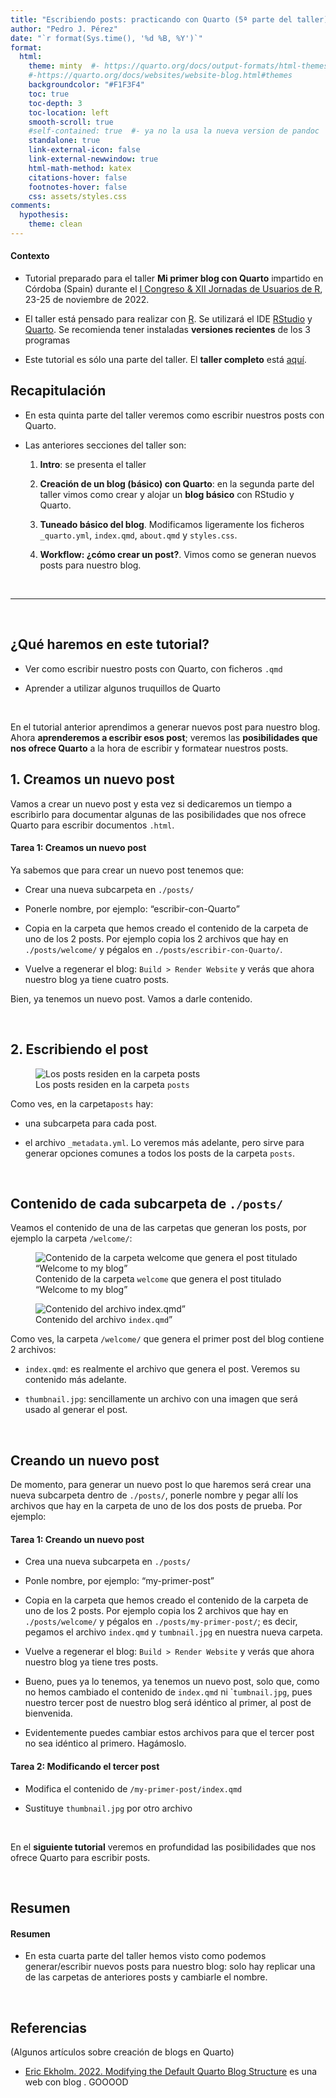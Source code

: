 ```yaml
---
title: "Escribiendo posts: practicando con Quarto (5ª parte del taller)"
author: "Pedro J. Pérez"
date: "`r format(Sys.time(), '%d %B, %Y')`"
format: 
  html:
    theme: minty  #- https://quarto.org/docs/output-formats/html-themes.html
    #-https://quarto.org/docs/websites/website-blog.html#themes
    backgroundcolor: "#F1F3F4"
    toc: true
    toc-depth: 3
    toc-location: left
    smooth-scroll: true
    #self-contained: true  #- ya no la usa la nueva version de pandoc
    standalone: true  
    link-external-icon: false
    link-external-newwindow: true
    html-math-method: katex
    citations-hover: false
    footnotes-hover: false
    css: assets/styles.css
comments:
  hypothesis: 
    theme: clean
---
```


::: {.callout-note collapse="true" appearance="default" icon="false"}
#### Contexto

-  Tutorial preparado para el taller **Mi primer blog con Quarto** impartido en Córdoba (Spain) durante el [I Congreso & XII Jornadas de Usuarios de R](http://r-es.org/12jr/), 23-25 de noviembre de 2022.
-   El taller está pensado para realizar con [R](https://cran.r-project.org/). Se utilizará el IDE [RStudio](https://www.rstudio.com/products/rstudio/) y [Quarto](https://quarto.org/). Se recomienda tener instaladas **versiones recientes** de los 3 programas

- Este tutorial es sólo una parte del taller. El **taller completo** está [aquí](https://perezp44.github.io/taller.primer.blog/).
:::


::: {.callout-note collapse="true" appearance="default" icon="false"}
## Recapitulación

-   En esta quinta parte del taller veremos como escribir nuestros posts con Quarto.

-   Las anteriores secciones del taller son:

    1. **Intro**: se presenta el taller

    2. **Creación de un blog (básico) con Quarto**: en la segunda parte del taller vimos como crear y alojar un **blog básico** con RStudio y Quarto.
    
    3. **Tuneado básico del blog**. Modificamos ligeramente los ficheros `_quarto.yml`, `index.qmd`, `about.qmd` y `styles.css`.
    
    4. **Workflow: ¿cómo crear un post?**. Vimos como se generan nuevos posts para nuestro blog.
:::

<br>

------------------------------------------------------------------------

<br>

::: {.callout-tip collapse="false" appearance="default" icon="false"}
## ¿Qué haremos en este tutorial?

- Ver como escribir nuestro posts con Quarto, con ficheros `.qmd`

- Aprender a utilizar algunos truquillos de Quarto
:::


<br>

En el tutorial anterior aprendimos a generar nuevos post para nuestro blog. Ahora **aprenderemos a escribir esos post**; veremos las **posibilidades que nos ofrece Quarto** a la hora de escribir y formatear nuestros posts. 



## 1. Creamos un nuevo post

Vamos a crear un nuevo post y esta vez si dedicaremos un tiempo a escribirlo para documentar algunas de las posibilidades que nos ofrece Quarto para escribir documentos `.html`.


::: {.callout-important icon="false"}
#### Tarea 1: Creamos un nuevo post

Ya sabemos que para crear un nuevo post tenemos que: 

- Crear una nueva subcarpeta en `./posts/`

- Ponerle nombre, por ejemplo: "escribir-con-Quarto"

- Copia en la carpeta que hemos creado el contenido de la carpeta de uno de los 2 posts. Por ejemplo copia los 2 archivos que hay en `./posts/welcome/`  y pégalos en `./posts/escribir-con-Quarto/`.

- Vuelve a regenerar el blog: `Build > Render Website` y verás que ahora nuestro blog ya tiene cuatro posts.
:::


Bien, ya tenemos un nuevo post. Vamos a darle contenido.

<br>

## 2. Escribiendo el post





::: {layout-ncol=1}

![Los posts residen en la carpeta `posts`](./imagenes/tt_01/img_15.png){fig-align="center"}
:::

Como ves, en la carpeta`posts` hay:

  - una subcarpeta para cada post.
    
  - el archivo `_metadata.yml`. Lo veremos más adelante, pero sirve para generar opciones comunes a todos los posts de la carpeta `posts`.

<br>

## Contenido de cada subcarpeta de `./posts/`

Veamos el contenido de una de las carpetas que generan los posts, por ejemplo la carpeta `/welcome/`:

::: {layout-ncol=2}

![Contenido de la carpeta `welcome` que genera el post titulado "Welcome to my blog"](./imagenes/tt_01/img_16.png){fig-align="center"}

![Contenido del archivo `index.qmd`"](./imagenes/tt_01/img_17.png){fig-align="center"}
:::

Como ves, la carpeta `/welcome/` que genera el primer post del blog contiene 2 archivos: 

  - `index.qmd`: es realmente el archivo que genera el post. Veremos su contenido más adelante.
  
  - `thumbnail.jpg`: sencillamente un archivo con una imagen que será usado al generar el post.
  
<br>

## Creando un nuevo post


De momento, para generar un nuevo post lo que haremos será crear una nueva subcarpeta dentro de `./posts/`, ponerle nombre y pegar allí los archivos que hay en la carpeta de uno de los dos posts de prueba. Por ejemplo: 




::: {.callout-important icon="false"}
#### Tarea 1: Creando un nuevo post

- Crea una nueva subcarpeta en `./posts/`

- Ponle nombre, por ejemplo: "my-primer-post"

- Copia en la carpeta que hemos creado el contenido de la carpeta de uno de los 2 posts. Por ejemplo copia los 2 archivos que hay en `./posts/welcome/`  y pégalos en `./posts/my-primer-post/`; es decir, pegamos el archivo `index.qmd` y `tumbnail.jpg` en nuestra nueva carpeta.

- Vuelve a regenerar el blog: `Build > Render Website` y verás que ahora nuestro blog ya tiene tres posts.
:::



- Bueno, pues ya lo tenemos, ya tenemos un nuevo post, solo que, como no hemos cambiado el contenido de `index.qmd` ni ``tumbnail.jpg`, pues nuestro tercer post de nuestro blog será idéntico al primer, al post de bienvenida.

- Evidentemente puedes cambiar estos archivos para que el tercer post no sea idéntico al primero. Hagámoslo.




::: {.callout-important icon="false"}
#### Tarea 2: Modificando el tercer post

- Modifica el contenido de `/my-primer-post/index.qmd`

- Sustituye `thumbnail.jpg` por otro archivo
:::


<br>


En el **siguiente tutorial** veremos en profundidad las posibilidades que nos ofrece Quarto para escribir posts.

<br>

## Resumen

::: {.callout-tip collapse="true" appearance="default" icon="false"}
#### Resumen

- En esta cuarta parte del taller hemos visto como podemos generar/escribir nuevos posts para nuestro blog: solo hay replicar una de las carpetas de anteriores posts y cambiarle el nombre.

:::





<br>


## Referencias

(Algunos artículos sobre creación de blogs en Quarto)

- [ Eric Ekholm. 2022. Modifying the Default Quarto Blog Structure](https://www.ericekholm.com/posts/demo-quarto-site/)  es una web con blog . GOOOOD


